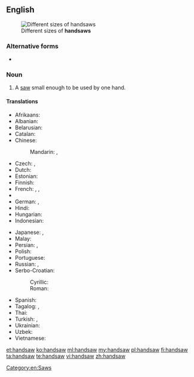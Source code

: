 ==English==
{{wikipedia|Hand saw}}
[[File:Pily platnice.jpg|thumb|Different sizes of '''handsaws''']]

===Alternative forms===
* {{l/en|hand saw}}

===Noun===
{{en-noun}}

# A [[saw]] small enough to be used by one hand.

====Translations====
{{trans-top|saw small enough to be used by one hand}}
* Afrikaans: {{t|af|handsaag}}
* Albanian: {{t|sq|sharrë dore}}
* Belarusian: {{t|be|нажоўка|f|tr=nažóŭka|sc=Cyrl}}
* Catalan: {{t|ca|xerrac|m}}
* Chinese:
*: Mandarin: {{t|cmn|手鋸|sc=Hani}}, {{t+|cmn|手锯|tr=shǒujù|sc=Hani}}
* Czech: {{t|cs|viděl|f}}, {{t|cs|ruční pila|f}}
* Dutch: {{t+|nl|handzaag|f}}
* Estonian: {{t|et|käsisaag}}
* Finnish: {{t|fi|käsisaha}}
* French: {{t+|fr|égoïne|f}}, {{t|fr|scie à main|f}}, {{t+|fr|scie égoïne|f}}
* {{trreq|ka}}
* German: {{t+|de|Fuchsschwanz|m}}, {{t|de|Handsäge|f}}
* Hindi: {{t|hi|देखा|tr=dekhā|sc=Deva}}
* Hungarian: {{t+|hu|fűrész}}
* Indonesian: {{t+|id|gergaji}}
{{trans-mid}}
* Japanese: {{t|ja|手びきのこ|tr=てびきのこ, tebikinoko|sc=Jpan}}, {{t|ja|手のこぎり|tr=てのこぎり, te nokogiri|sc=Jpan}}
* Malay: {{t|ms|gergaji}}
* Persian: {{t+|fa|دستره|tr=dastare}}, {{t|fa|دست اره|tr=dast-arre}}
* Polish: {{t+|pl|piła|f}}
* Portuguese: {{t|pt|serrote|m}}
* Russian: {{t+|ru|ножовка|f|tr=nožóvka}}, {{t|ru|[[ручной|ручная]] [[пила]]|f|tr=ručnája pilá|sc=Cyrl}}
* Serbo-Croatian:
*: Cyrillic: {{t|sh|тестера|f}}
*: Roman: {{t|sh|testera|f}}
* Spanish: {{t+|es|serrucho|m}}
* Tagalog: {{t|tl|nakakita}}, {{t|tl|nakita}}
* Thai: {{t|th|ปื้น|tr=bpeuun}}
* Turkish: {{t+|tr|testere}}, {{t+|tr|destere}}
* Ukrainian: {{t+|uk|ножівка|f|tr=nožívka|sc=Cyrl}}
* Uzbek: {{t|uz|qoʻllarra}}
* Vietnamese: {{t|vi|cưa tay}}
{{trans-bottom}}

[[Category:en:Saws]]

[[et:handsaw]]
[[ko:handsaw]]
[[ml:handsaw]]
[[my:handsaw]]
[[pl:handsaw]]
[[fi:handsaw]]
[[ta:handsaw]]
[[te:handsaw]]
[[vi:handsaw]]
[[zh:handsaw]]